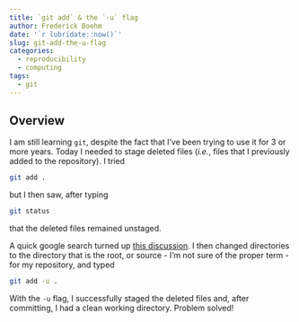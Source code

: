 ```yaml
---
title: `git add` & the `-u` flag
author: Frederick Boehm
date: '`r lubridate::now()`'
slug: git-add-the-u-flag
categories:
  - reproducibility
  - computing
tags:
  - git
---
```


## Overview

I am still learning `git`, despite the fact that I've been trying to use it for 3 or more years. Today I needed to stage deleted files (*i.e.*, files that I previously added to the repository). I tried 

```bash
git add .
```

but I then saw, after typing 

```bash
git status
```

that the deleted files remained unstaged. 

A quick google search turned up [this discussion](https://stackoverflow.com/questions/492558/removing-multiple-files-from-a-git-repo-that-have-already-been-deleted-from-disk). I then changed directories to the directory that is the root, or source - I'm not sure of the proper term - for my repository, and typed

```bash
git add -u .
```

With the `-u` flag, I successfully staged the deleted files and, after committing, I had a clean working directory. Problem solved!


